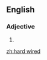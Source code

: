 ==English==

===Adjective===
{{en-adj}}

# {{alternative spelling of|hardwired|lang=en}}

[[zh:hard wired]]